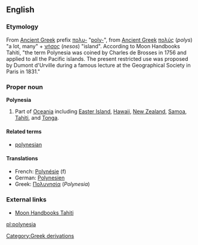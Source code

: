 ==English==

===Etymology===
From [[Ancient Greek]] prefix [[πολυ-]] "[[poly-]]", from [[Ancient Greek]] [[πολύς]] (''polys'') "a lot, many" + [[νήσος]] (''nesos'') "island". According to Moon Handbooks Tahiti, "the term Polynesia was coined by Charles de Brosses in 1756 and applied to all the Pacific islands.  The present restricted use was proposed by Dumont d'Urville during a famous lecture at the Geographical Society in Paris in 1831."

===Proper noun===
'''Polynesia'''
#Part of [[Oceania]] including [[Easter Island]], [[Hawaii]], [[New Zealand]], [[Samoa]], [[Tahiti]], and [[Tonga]].<!-- perhaps others -->

====Related terms====
*[[polynesian]]<!-- uppercase, lowercase, or both? -->

====Translations====
*French: [[Polynésie]] (f)
*German: [[Polynesien]]
*Greek: [[Πολυνησία]] (''Polynesia'') {{f}}

===External links===
*[http://www.southpacific.org/tahiti.html Moon Handbooks Tahiti]

[[pl:polynesia]]
[[Category:Greek derivations]]